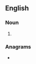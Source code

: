 ==English==

===Noun===
{{head|en|noun plural form}}

# {{plural of|caliphate|lang=en}}

===Anagrams===
* {{anagrams|en|a=aacehilpst|acephalist|cataphiles|chaptalise}}